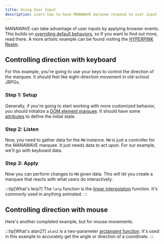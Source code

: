```yaml
---
title: Using User Input
description: Learn how to have MANAWAVE marquee respond to user input
---
```



MANAWAVE can take advantage of user inputs by applying browser events. This builds on [overriding default behaviors](/docs/guides/overrides),
so if you want to find out more, read there. A more artistic example can be found visiting the [HYPERPINK Realm](/realms/hyperpink).

## Controlling direction with keyboard

For this example, you're going to use your keys to control the direction of the marquee.
It should feel like eight-direction movement in old-school JRPGs.

### Step 1: Setup

Generally, if you're going to start working with more customized behavior, you should
initialize a [DOM element marquee](/docs/guides/initialization/#dom). It should have some
[attributes](/docs/reference/attributes) to define the initial state.

<Sandpack />

### Step 2: Listen

Now, you need to gather data for the `MW` instance. `MW` is just a controller for the MANAWAVE marquee.
It just needs data to act upon. For our example, we'll go with keyboard data.

<Sandpack />

### Step 3: Apply

Now you can perform changes to `MW` given data. This will let you create a marquee that reacts with
what users do interactively.

<Sandpack />

:::tip[What's lerp?]
The `lerp` function is the [linear interpolation](https://en.wikipedia.org/wiki/Linear_interpolation) function. It's commonly used in anything animated.
:::

## Controlling direction with mouse

Here's another completed example, but for mouse movements.

<Sandpack />

:::tip[What's atan2?]
`atan2` is a two-parameter [arctangent function](https://en.wikipedia.org/wiki/Atan2). It's used in this example to accurately
get the angle or direction of a coordinate.
:::
